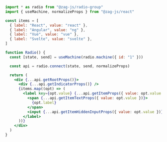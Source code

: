 ```jsx
import * as radio from "@zag-js/radio-group"
import { useMachine, normalizeProps } from "@zag-js/react"

const items = [
  { label: "React", value: "react" },
  { label: "Angular", value: "ng" },
  { label: "Vue", value: "vue" },
  { label: "Svelte", value: "svelte" },
]

function Radio() {
  const [state, send] = useMachine(radio.machine({ id: "1" }))

  const api = radio.connect(state, send, normalizeProps)

  return (
    <div {...api.getRootProps()}>
      <div {...api.getIndicatorProps()} />
      {items.map((opt) => (
        <label key={opt.value} {...api.getItemProps({ value: opt.value })}>
          <span {...api.getItemTextProps({ value: opt.value })}>
            {opt.label}
          </span>
          <input {...api.getItemHiddenInputProps({ value: opt.value })} />
        </label>
      ))}
    </div>
  )
}
```
